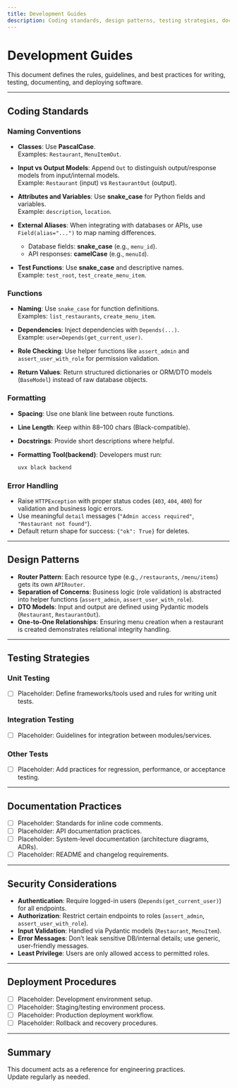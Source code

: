 ```yaml
---
title: Development Guides
description: Coding standards, design patterns, testing strategies, documentation practices, security guidelines, and deployment procedures.
---
```


# Development Guides

This document defines the rules, guidelines, and best practices for writing, testing, documenting, and deploying software.

---

## Coding Standards


### Naming Conventions

- **Classes**: Use **PascalCase**.  
  Examples: `Restaurant`, `MenuItemOut`.

- **Input vs Output Models**: Append `Out` to distinguish output/response models from input/internal models.  
  Example: `Restaurant` (input) vs `RestaurantOut` (output).

- **Attributes and Variables**: Use **snake_case** for Python fields and variables.  
  Example: `description`, `location`.

- **External Aliases**: When integrating with databases or APIs, use `Field(alias="...")` to map naming differences.  
  - Database fields: **snake_case** (e.g., `menu_id`).  
  - API responses: **camelCase** (e.g., `menuId`).

- **Test Functions**: Use **snake_case** and descriptive names.  
  Example: `test_root`, `test_create_menu_item`.

### Functions

- **Naming**: Use `snake_case` for function definitions.  
  Examples: `list_restaurants`, `create_menu_item`.  

- **Dependencies**: Inject dependencies with `Depends(...)`.  
  Example: `user=Depends(get_current_user)`.  

- **Role Checking**: Use helper functions like `assert_admin` and `assert_user_with_role` for permission validation.  

- **Return Values**: Return structured dictionaries or ORM/DTO models (`BaseModel`) instead of raw database objects.


### Formatting
- **Spacing**: Use one blank line between route functions.  
- **Line Length**: Keep within 88–100 chars (Black-compatible).  
- **Docstrings**: Provide short descriptions where helpful.  
- **Formatting Tool(backend)**: Developers must run:

  ```bash
  uvx black backend

### Error Handling

- Raise `HTTPException` with proper status codes (`403`, `404`, `400`) for validation and business logic errors.  
- Use meaningful `detail` messages (`"Admin access required"`, `"Restaurant not found"`).  
- Default return shape for success: `{"ok": True}` for deletes.


---

## Design Patterns


- **Router Pattern**: Each resource type (e.g., `/restaurants`, `/menu/items`) gets its own `APIRouter`.  
- **Separation of Concerns**: Business logic (role validation) is abstracted into helper functions (`assert_admin`, `assert_user_with_role`).  
- **DTO Models**: Input and output are defined using Pydantic models (`Restaurant`, `RestaurantOut`).  
- **One-to-One Relationships**: Ensuring menu creation when a restaurant is created demonstrates relational integrity handling.

---

## Testing Strategies


### Unit Testing
- [ ] Placeholder: Define frameworks/tools used and rules for writing unit tests.

### Integration Testing
- [ ] Placeholder: Guidelines for integration between modules/services.

### Other Tests
- [ ] Placeholder: Add practices for regression, performance, or acceptance testing.

---

## Documentation Practices


- [ ] Placeholder: Standards for inline code comments.
- [ ] Placeholder: API documentation practices.
- [ ] Placeholder: System-level documentation (architecture diagrams, ADRs).
- [ ] Placeholder: README and changelog requirements.

---

## Security Considerations


- **Authentication**: Require logged-in users (`Depends(get_current_user)`) for all endpoints.  
- **Authorization**: Restrict certain endpoints to roles (`assert_admin`, `assert_user_with_role`).  
- **Input Validation**: Handled via Pydantic models (`Restaurant`, `MenuItem`).  
- **Error Messages**: Don’t leak sensitive DB/internal details; use generic, user-friendly messages.  
- **Least Privilege**: Users are only allowed access to permitted roles.  


---

## Deployment Procedures


- [ ] Placeholder: Development environment setup.
- [ ] Placeholder: Staging/testing environment process.
- [ ] Placeholder: Production deployment workflow.
- [ ] Placeholder: Rollback and recovery procedures.

---

## Summary

This document acts as a reference for engineering practices.  
Update regularly as needed.
